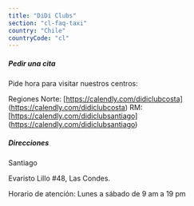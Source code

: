 ```yaml
---
title: "DiDi Clubs"
section: "cl-faq-taxi"
country: "Chile"
countryCode: "cl"
---
```


##### Pedir una cita

Pide hora para visitar nuestros centros:

Regiones Norte: [https://calendly.com/didiclubcosta] (https://calendly.com/didiclubcosta)
RM: [https://calendly.com/didiclubsantiago] (https://calendly.com/didiclubsantiago)

##### Direcciones

Santiago

Evaristo Lillo #48, Las Condes.

Horario de atención:
Lunes a sábado de 9 am a 19 pm

